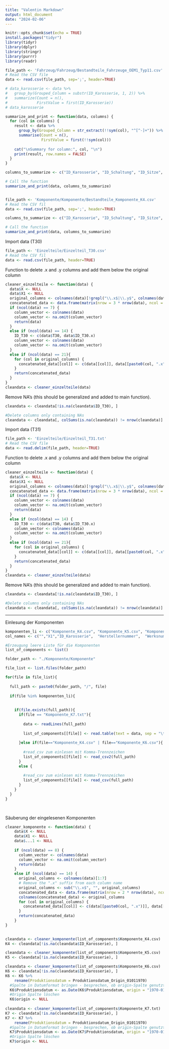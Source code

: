 ```yaml
---
title: "Valentin Markdown"
output: html_document
date: "2024-02-06"
---
```


```r
knitr::opts_chunk$set(echo = TRUE)
install.packages("tidyr")
library(tidyr)
library(dplyr)
library(stringr)
library(purrr)
library(readr)
```


```r
file_path <- 'Fahrzeug/Fahrzeug/Bestandteile_Fahrzeuge_OEM1_Typ11.csv'
# Read the CSV file
data <- read.csv(file_path, sep=';', header=TRUE)

# data_karosserie <- data %>%
#   group_by(Grouped_Column = substr(ID_Karosserie, 1, 2)) %>%
#   summarize(Count = n(),
#             FirstValue = first(ID_Karosserie))
# data_karosserie

summarize_and_print <- function(data, columns) {
  for (col in columns) {
    result <- data %>%
      group_by(Grouped_Column = str_extract(!!sym(col), "^[^-]+")) %>%
      summarise(Count = n(),
                FirstValue = first(!!sym(col)))
    
    cat("\nSummary for column:", col, "\n")
    print(result, row.names = FALSE)
  }
}

columns_to_summarize <- c("ID_Karosserie", "ID_Schaltung", "ID_Sitze", "ID_Motor")

# Call the function
summarize_and_print(data, columns_to_summarize)


file_path <- 'Komponente/Komponente/Bestandteile_Komponente_K4.csv'
# Read the CSV fil
data <- read.csv(file_path, sep=';', header=TRUE)

columns_to_summarize <- c("ID_Karosserie", "ID_Schaltung", "ID_Sitze", "ID_Motor")

# Call the function
summarize_and_print(data, columns_to_summarize)
```

Import data (T30)
```r
file_path <- 'Einzelteile/Einzelteil_T30.csv'
# Read the CSV fil
data <- read.csv(file_path, header=TRUE)

```


Function to delete .x and .y columns and add them below the original column
```r
cleaner_einzelteile <- function(data) {
  data$X <- NULL
  data$X1 <- NULL
  original_columns <- colnames(data)[!grepl("\\.x$|\\.y$", colnames(data))]
  concatenated_data <- data.frame(matrix(nrow = 3 * nrow(data), ncol = length(original_columns)))
  if (ncol(data) == 7) {
    column_vector <- colnames(data)
    column_vector <- na.omit(column_vector)
    return(data)
  }
  else if (ncol(data) == 14) {
    ID_T30 <- c(data$T30, data$ID_T30.x)
    column_vector <- colnames(data)
    column_vector <- na.omit(column_vector)
  }
  else if (ncol(data) == 21){
    for (col in original_columns) {
      concatenated_data[[col]] <- c(data[[col]], data[[paste0(col, ".x")]], data[[paste0(col, ".y")]])
    }
    return(concatenated_data)
  }
}
cleandata <- cleaner_einzelteile(data)
```

Remove NA's (this should be generalized and added to main function).
```r
cleandata <- cleandata[!is.na(cleandata$ID_T30), ]

#Delete columns only containing NAs
cleandata <- cleandata[, colSums(is.na(cleandata)) != nrow(cleandata)]
```

Import data (T31)
```r
file_path <- 'Einzelteile/Einzelteil_T31.txt'
# Read the CSV file
data <- read.delim(file_path, header=TRUE)

```


Function to delete .x and .y columns and add them below the original column
```r
cleaner_einzelteile <- function(data) {
  data$X <- NULL
  data$X1 <- NULL
  original_columns <- colnames(data)[!grepl("\\.x$|\\.y$", colnames(data))]
  concatenated_data <- data.frame(matrix(nrow = 3 * nrow(data), ncol = length(original_columns)))
  if (ncol(data) == 7) {
    column_vector <- colnames(data)
    column_vector <- na.omit(column_vector)
    return(data)
  }
  else if (ncol(data) == 14) {
    ID_T30 <- c(data$T30, data$ID_T30.x)
    column_vector <- colnames(data)
    column_vector <- na.omit(column_vector)
  }
  else if (ncol(data) == 21){
    for (col in original_columns) {
      concatenated_data[[col]] <- c(data[[col]], data[[paste0(col, ".x")]], data[[paste0(col, ".y")]])
    }
    return(concatenated_data)
  }
}
cleandata <- cleaner_einzelteile(data)
```

Remove NA's (this should be generalized and added to main function).
```r
cleandata <- cleandata[!is.na(cleandata$ID_T30), ]

#Delete columns only containing NAs
cleandata <- cleandata[, colSums(is.na(cleandata)) != nrow(cleandata)]
```


-----------------------------------------------------------------------------------------------------------------


Einlesung der Komponenten
```r
komponenten_li <- c("Komponente_K4.csv", "Komponente_K5.csv", "Komponente_K6.csv", "Komponente_K7.txt")
col_names <- c("","X1","ID_Karosserie",  "Herstellernummer",  "Werksnummer",  "Fehlerhaft",  "Fehlerhaft_Datum" , "Fehlerhaft_Fahrleistung",  "Produktionsdatum_Origin_01011970",  "origin")

#Erzeugung leere Liste für die Komponenten
list_of_components <- list()

folder_path <- "./Komponente/Komponente"

file_list <- list.files(folder_path)

for(file in file_list){
  
  full_path <- paste0(folder_path, "/", file)
  
  if(file %in% komponenten_li){
    
  
    if(file.exists(full_path)){
      if(file == "Komponente_K7.txt"){
        
        data <- readLines(full_path)
        
        list_of_components[[file]] <- read.table(text = data, sep = "\t", header = FALSE, skip = 1, stringsAsFactors = FALSE, col.names = col_names)
        
      }else if(file=="Komponente_K4.csv" | file=="Komponente_K6.csv"){
        
        #read_csv zum einlesen mit Komma-Trennzeichen 
        list_of_components[[file]] <- read_csv2(full_path) 
      }
      else {
        
        #read_csv zum einlesen mit Komma-Trennzeichen 
        list_of_components[[file]] <- read_csv(full_path) 
      }
    }
  }
}

  
```


Säuberung der eingelesenen Komponenten


```r
cleaner_komponente <- function(data) {
    data$X <- NULL
    data$X1 <- NULL
    data$...1 <- NULL
    
    if (ncol(data) == 8) {
      column_vector <- colnames(data)
      column_vector <- na.omit(column_vector)
      return(data)
    }
    else if (ncol(data) == 14) {
      original_columns <- colnames(data)[1:7]
      # Remove the ".x" suffix from each column name
      original_columns <- sub("\\.x$", "", original_columns)
      concatenated_data <- data.frame(matrix(nrow = 2 * nrow(data), ncol = length(original_columns)))
      colnames(concatenated_data) <- original_columns
      for (col in original_columns) {
        concatenated_data[[col]] <- c(data[[paste0(col, ".x")]], data[[paste0(col, ".y")]])
      }
      return(concatenated_data)
    }
}

  
cleandata <- cleaner_komponente(list_of_components$Komponente_K4.csv)
K4 <- cleandata[!is.na(cleandata$ID_Karosserie), ]

cleandata <- cleaner_komponente(list_of_components$Komponente_K5.csv)
K5 <- cleandata[!is.na(cleandata$ID_Karosserie), ]

cleandata <- cleaner_komponente(list_of_components$Komponente_K6.csv)
K6 <- cleandata[!is.na(cleandata$ID_Karosserie), ]
K6 <- K6 %>%
    rename(Produktionsdatum = Produktionsdatum_Origin_01011970)
  #Spalte in Datumformat bringen - besprechen, ob origin-Spalte genutzt werden muss
  K6$Produktionsdatum <- as.Date(K6$Produktionsdatum, origin = "1970-01-01")
  #Origin Spalte löschen
  K6$origin <- NULL 
  
cleandata <- cleaner_komponente(list_of_components$Komponente_K7.txt)
K7 <- cleandata[!is.na(cleandata$ID_Karosserie), ]
K7 <- K7 %>%
    rename(Produktionsdatum = Produktionsdatum_Origin_01011970)
  #Spalte in Datumformat bringen - besprechen, ob origin-Spalte genutzt werden muss
  K7$Produktionsdatum <- as.Date(K7$Produktionsdatum, origin = "1970-01-01")
  #Origin Spalte löschen
  K7$origin <- NULL 

```